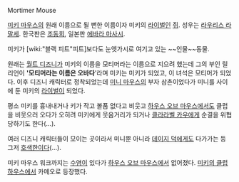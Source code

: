 Mortimer Mouse

[[미키 마우스]]의 원래 이름으로 될 뻔한 이름이자 미키의 [[라이벌]]인 [[쥐]].
성우는 [[라우리스 라말세]]. 한국판은 [[조동희]], 일본판 [[에바라 마사시]].

미키가 [wiki:"블랙 피트"피트]보다도 눈엣가시로 여기고 있는 ~~인물~~동물.

원래는 [[월트 디즈니]]가 미키의 이름을 모티머라는 이름으로 지으려 했는데 그의 부인 릴리언이 ''''모티머라는 이름은 오바다''''라며 미키는 미키가 되었고, 이 녀석은 모티머가 되었다.
이후 디즈니 캐릭터로 정착되었는데 [[미니 마우스]]의 부자 삼촌이었다가 미니를 사이에 둔 미키의 [[라이벌]]이 되었다.

평소 미키를 흉내내거나 키가 작고 볼품 없다고 비웃고 [[하우스 오브 마우스]]에서도 클럽을 비웃으러 오다가 오히려 미키에게 웃음거리가 되거나 [[클라라벨 카우]]에게 순결을 위협당하기도 한다(...).

여러 디즈니 캐릭터들이 모이는 곳이라서 미니뿐 아니라 [[데이지 덕]]에게도 다가가는 등 그저 [[호색한]]이다(...).

미키 마우스 워크까지는 [[수염]]이 있다가 [[하우스 오브 마우스]]에서 없어졌다.
[[미키의 클럽하우스]]에서 카메오로 등장했다.
